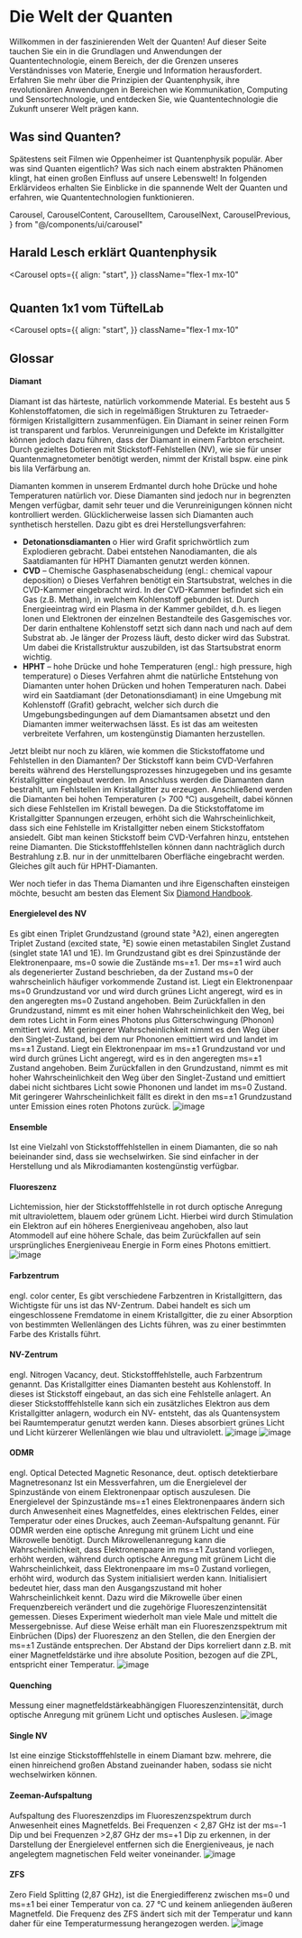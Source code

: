 # Die Welt der Quanten

Willkommen in der faszinierenden Welt der Quanten! Auf dieser Seite tauchen Sie ein in die Grundlagen und Anwendungen der Quantentechnologie, einem Bereich, der die Grenzen unseres Verständnisses von Materie, Energie und Information herausfordert. Erfahren Sie mehr über die Prinzipien der Quantenphysik, ihre revolutionären Anwendungen in Bereichen wie Kommunikation, Computing und Sensortechnologie, und entdecken Sie, wie Quantentechnologie die Zukunft unserer Welt prägen kann.

## Was sind Quanten?

Spätestens seit Filmen wie Oppenheimer ist Quantenphysik populär. Aber was sind Quanten eigentlich? Was sich nach einem abstrakten Phänomen klingt, hat einen großen Einfluss auf unsere Lebenswelt! In folgenden Erklärvideos erhalten Sie Einblicke in die spannende Welt der Quanten und erfahren, wie Quantentechnologien funktionieren.

  Carousel,
  CarouselContent,
  CarouselItem,
  CarouselNext,
  CarouselPrevious,
} from "@/components/ui/carousel"

## Harald Lesch erklärt Quantenphysik

<Carousel
  opts={{
    align: "start",
  }}
  className="flex-1 mx-10"
>
  <CarouselContent>
    <CarouselItem className="md:basis-1/2">
      <Youtube id="cWf1OUVUObw" />
    </CarouselItem>
    <CarouselItem className="md:basis-1/2">
      <Youtube id="5acKsHBoLzQ" />
    </CarouselItem>
    <CarouselItem className="md:basis-1/2">
      <Youtube id="oh-dIbiHs48" />
    </CarouselItem>
  </CarouselContent>
  <CarouselPrevious />
  <CarouselNext />
</Carousel>

#

## Quanten 1x1 vom TüftelLab

<Carousel
  opts={{
    align: "start",
  }}
  className="flex-1 mx-10"
>
  <CarouselContent>
    <CarouselItem className="md:basis-1/2">
      <Youtube id="fOmD8HjUK0U" />
    </CarouselItem>
    <CarouselItem className="md:basis-1/2">
      <Youtube id="6LKJapvLKp4" />
    </CarouselItem>
    <CarouselItem className="md:basis-1/2">
      <Youtube id="iSAG0omGvjc" />
    </CarouselItem>
    <CarouselItem className="md:basis-1/2">
      <Youtube id="Hqf5VW_kPmk" />
    </CarouselItem>
    <CarouselItem className="md:basis-1/2">
      <Youtube id="o9sgF_jcsmE" />
    </CarouselItem>
    <CarouselItem className="md:basis-1/2">
      <Youtube id="APlcQXp5P3s" />
    </CarouselItem>
    <CarouselItem className="md:basis-1/2">
      <Youtube id="_kSMTvZCQWg" />
    </CarouselItem>
    <CarouselItem className="md:basis-1/2">
      <Youtube id="6Our3zrHfDA" />
    </CarouselItem>
    <CarouselItem className="md:basis-1/2">
      <Youtube id="vEaGU2BbYD0" />
    </CarouselItem>
    <CarouselItem className="md:basis-1/2">
      <Youtube id="GBGUH1Kbm8" />
    </CarouselItem>
    <CarouselItem className="md:basis-1/2">
      <Youtube id="vTS4b4EOI5o" />
    </CarouselItem>
    <CarouselItem className="md:basis-1/2">
      <Youtube id="kOYK18aCpP4" />
    </CarouselItem>
    <CarouselItem className="md:basis-1/2">
      <Youtube id="kFUfWwt2cyk" />
    </CarouselItem>
    <CarouselItem className="md:basis-1/2">
      <Youtube id="TWcW4k5ACaY" />
    </CarouselItem>
    <CarouselItem className="md:basis-1/2">
      <Youtube id="s4Rg0pCieqU" />
    </CarouselItem>
    <CarouselItem className="md:basis-1/2">
      <Youtube id="YmdoAP1TJRo" />
    </CarouselItem>
    <CarouselItem className="md:basis-1/2">
      <Youtube id="UhGSMCdG9" />
    </CarouselItem>
    <CarouselItem className="md:basis-1/2">
      <Youtube id="3onvLIL_vMA" />
    </CarouselItem>
    <CarouselItem className="md:basis-1/2">
      <Youtube id="YoszMUV44nQ" />
    </CarouselItem>
    <CarouselItem className="md:basis-1/2">
      <Youtube id="8hNQyTdNil4" />
    </CarouselItem>
    <CarouselItem className="md:basis-1/2">
      <Youtube id="N9d9cZqbDkw" />
    </CarouselItem>
    <CarouselItem className="md:basis-1/2">
      <Youtube id="Pdv8XocCrsM" />
    </CarouselItem>
    <CarouselItem className="md:basis-1/2">
      <Youtube id="JfZ5meKB1tU" />
    </CarouselItem>
    <CarouselItem className="md:basis-1/2">
      <Youtube id="57LIKBJqjAM" />
    </CarouselItem>
    <CarouselItem className="md:basis-1/2">
      <Youtube id="HXz5lFFFG " />
    </CarouselItem>
    <CarouselItem className="md:basis-1/2">
      <Youtube id="ABpBle92ijI" />
    </CarouselItem>
    <CarouselItem className="md:basis-1/2">
      <Youtube id="H4SMi5R0blo" />
    </CarouselItem>
    <CarouselItem className="md:basis-1/2">
      <Youtube id="vaesH0pJamI" />
    </CarouselItem>
    <CarouselItem className="md:basis-1/2">
      <Youtube id="WLUeZ9LZByg" />
    </CarouselItem>
    <CarouselItem className="md:basis-1/2">
      <Youtube id="kiucJfwVCIM" />
    </CarouselItem>
    <CarouselItem className="md:basis-1/2">
      <Youtube id="emAbAaupSJM" />
    </CarouselItem>
    <CarouselItem className="md:basis-1/2">
      <Youtube id="zToIY5C8ZEk" />
    </CarouselItem>
    <CarouselItem className="md:basis-1/2">
      <Youtube id="TNjZ2GDptIM" />
    </CarouselItem>
    <CarouselItem className="md:basis-1/2">
      <Youtube id="S7EBxJ22l1o" />
    </CarouselItem>
    <CarouselItem className="md:basis-1/2">
      <Youtube id="l93Yu9F4B08" />
    </CarouselItem>
    <CarouselItem className="md:basis-1/2">
      <Youtube id="vcPJ4hyrTSw" />
    </CarouselItem>
    <CarouselItem className="md:basis-1/2">
      <Youtube id="EzEIyL_Z6KI" />
    </CarouselItem>
    <CarouselItem className="md:basis-1/2">
      <Youtube id="CqPAOjkjmRU" />
    </CarouselItem>
    <CarouselItem className="md:basis-1/2">
      <Youtube id="U80SBLvnDA" />
    </CarouselItem>
    <CarouselItem className="md:basis-1/2">
      <Youtube id="UIZqWuHCmLE" />
    </CarouselItem>
  </CarouselContent>
  <CarouselPrevious />
  <CarouselNext />
</Carousel>

## Glossar

#### Diamant
Diamant ist das härteste, natürlich vorkommende Material. Es besteht aus 5 Kohlenstoffatomen, die sich in regelmäßigen Strukturen zu Tetraeder-förmigen Kristallgittern zusammenfügen. Ein Diamant in seiner reinen Form ist transparent und farblos. Verunreinigungen und Defekte im Kristallgitter können jedoch dazu führen, dass der Diamant in einem Farbton erscheint. Durch gezieltes Dotieren mit Stickstoff-Fehlstellen (NV), wie sie für unser Quantenmagnetometer benötigt werden, nimmt der Kristall bspw. eine pink bis lila Verfärbung an. 

Diamanten kommen in unserem Erdmantel durch hohe Drücke und hohe Temperaturen natürlich vor. Diese Diamanten sind jedoch nur in begrenzten Mengen verfügbar, damit sehr teuer und die Verunreinigungen können nicht kontrolliert werden. Glücklicherweise lassen sich Diamanten auch synthetisch herstellen. Dazu gibt es drei Herstellungsverfahren: 
-	**Detonationsdiamanten**
o	Hier wird Grafit sprichwörtlich zum Explodieren gebracht. Dabei entstehen Nanodiamanten, die als Saatdiamanten für HPHT Diamanten genutzt werden können.
-	**CVD** – Chemische Gasphasenabscheidung (engl.: chemical vapour deposition)
o	Dieses Verfahren benötigt ein Startsubstrat, welches in die CVD-Kammer eingebracht wird. In der CVD-Kammer befindet sich ein Gas (z.B. Methan), in welchem Kohlenstoff gebunden ist. Durch Energieeintrag wird ein Plasma in der Kammer gebildet, d.h. es liegen Ionen und Elektronen der einzelnen Bestandteile des Gasgemisches vor. Der darin enthaltene Kohlenstoff setzt sich dann nach und nach auf dem Substrat ab. Je länger der Prozess läuft, desto dicker wird das Substrat. Um dabei die Kristallstruktur auszubilden, ist das Startsubstrat enorm wichtig. 
-	**HPHT** – hohe Drücke und hohe Temperaturen (engl.: high pressure, high temperature)
o	Dieses Verfahren ahmt die natürliche Entstehung von Diamanten unter hohen Drücken und hohen Temperaturen nach. Dabei wird ein Saatdiamant (der Detonationsdiamant) in eine Umgebung mit Kohlenstoff (Grafit) gebracht, welcher sich durch die Umgebungsbedingungen auf dem Diamantsamen absetzt und den Diamanten immer weiterwachsen lässt. Es ist das am weitesten verbreitete Verfahren, um kostengünstig Diamanten herzustellen. 

Jetzt bleibt nur noch zu klären, wie kommen die Stickstoffatome und Fehlstellen in den Diamanten?
Der Stickstoff kann beim CVD-Verfahren bereits während des Herstellungsprozesses hinzugegeben und ins gesamte Kristallgitter eingebaut werden. Im Anschluss werden die Diamanten dann bestrahlt, um Fehlstellen im Kristallgitter zu erzeugen. Anschließend werden die Diamanten bei hohen Temperaturen (> 700 °C) ausgeheilt, dabei können sich diese Fehlstellen im Kristall bewegen. Da die Stickstoffatome im Kristallgitter Spannungen erzeugen, erhöht sich die Wahrscheinlichkeit, dass sich eine Fehlstelle im Kristallgitter neben einem Stickstoffatom ansiedelt.
Gibt man keinen Stickstoff beim CVD-Verfahren hinzu, entstehen reine Diamanten. Die Stickstofffehlstellen können dann nachträglich durch Bestrahlung z.B. nur in der unmittelbaren Oberfläche eingebracht werden. Gleiches gilt auch für HPHT-Diamanten.

Wer noch tiefer in das Thema Diamanten und ihre Eigenschaften einsteigen möchte, besucht am besten das Element Six [Diamond Handbook](https://e6-prd-cdn-01.azureedge.net/mediacontainer/medialibraries/element6/documents/brochures/diamond-handbook_en.pdf?ext=.pdf). 

#### Energielevel des NV
Es gibt einen Triplet Grundzustand (ground state ³A2), einen angeregten Triplet Zustand (excited state, ³E) sowie einen metastabilen Singlet Zustand (singlet state 1A1 und 1E).
Im Grundzustand gibt es drei Spinzustände der Elektronenpaare, ms=0 sowie die Zustände ms=±1. Der ms=±1 wird auch als degenerierter Zustand beschrieben, da der Zustand ms=0 der wahrscheinlich häufiger vorkommende Zustand ist.
Liegt ein Elektronenpaar ms=0 Grundzustand vor und wird durch grünes Licht angeregt, wird es in den angeregten ms=0 Zustand angehoben. Beim Zurückfallen in den Grundzustand, nimmt es mit einer hohen Wahrscheinlichkeit den Weg, bei dem rotes Licht in Form eines Photons plus Gitterschwingung (Phonon) emittiert wird. Mit geringerer Wahrscheinlichkeit nimmt es den Weg über den Singlet-Zustand, bei dem nur Phononen emittiert wird und landet im ms=±1 Zustand.
Liegt ein Elektronenpaar im ms=±1 Grundzustand vor und wird durch grünes Licht angeregt, wird es in den angeregten ms=±1 Zustand angehoben. Beim Zurückfallen in den Grundzustand, nimmt es mit hoher Wahrscheinlichkeit den Weg über den Singlet-Zustand und emittiert dabei nicht sichtbares Licht sowie Phononen und landet im ms=0 Zustand. Mit geringerer Wahrscheinlichkeit fällt es direkt in den ms=±1 Grundzustand unter Emission eines roten Photons zurück.
![image](https://cloud.reedu.de/s/PPmjrwQPR9WxHoj/download)


#### Ensemble
Ist eine Vielzahl von Stickstofffehlstellen in einem Diamanten, die so nah beieinander sind, dass sie wechselwirken. Sie sind einfacher in der Herstellung und als Mikrodiamanten kostengünstig verfügbar.

#### Fluoreszenz
Lichtemission, hier der Stickstofffehlstelle in rot durch optische Anregung mit ultraviolettem, blauem oder grünem Licht. Hierbei wird durch Stimulation ein Elektron auf ein höheres Energieniveau angehoben, also laut Atommodell auf eine höhere Schale, das beim Zurückfallen auf sein ursprüngliches Energieniveau Energie in Form eines Photons emittiert.
![image](https://cloud.reedu.de/s/Qswemg8jjc3MtKJ/download)

#### Farbzentrum
engl. color center,
Es gibt verschiedene Farbzentren in Kristallgittern, das Wichtigste für uns ist das NV-Zentrum. Dabei handelt es sich um eingeschlossene Fremdatome in einem Kristallgitter, die zu einer Absorption von bestimmten Wellenlängen des Lichts führen, was zu einer bestimmten Farbe des Kristalls führt.

#### NV-Zentrum
engl. Nitrogen Vacancy, deut. Stickstofffehlstelle, auch Farbzentrum genannt.
Das Kristallgitter eines Diamanten besteht aus Kohlenstoff. In dieses ist Stickstoff eingebaut, an das sich eine Fehlstelle anlagert. An dieser Stickstofffehlstelle kann sich ein zusätzliches Elektron aus dem Kristallgitter anlagern, wodurch ein NV- entsteht, das als Quantensystem bei Raumtemperatur genutzt werden kann. Dieses absorbiert grünes Licht und Licht kürzerer Wellenlängen wie blau und ultraviolett.
![image](https://cloud.reedu.de/s/nf4MsewzeiSSpM7/download)
![image](https://cloud.reedu.de/s/7BWwMmticgqeQzG/download)

#### ODMR
engl. Optical Detected Magnetic Resonance, deut. optisch detektierbare Magnetresonanz
Ist ein Messverfahren, um die Energielevel der Spinzustände von einem Elektronenpaar optisch auszulesen. Die Energielevel der Spinzustände ms=±1 eines Elektronenpaares ändern sich durch Anwesenheit eines Magnetfeldes, eines elektrischen Feldes, einer Temperatur oder eines Druckes, auch Zeeman-Aufspaltung genannt.
Für ODMR werden eine optische Anregung mit grünem Licht und eine Mikrowelle benötigt. Durch Mikrowellenanregung kann die Wahrscheinlichkeit, dass Elektronenpaare im ms=±1 Zustand vorliegen, erhöht werden, während durch optische Anregung mit grünem Licht die Wahrscheinlichkeit, dass Elektronenpaare im ms=0 Zustand vorliegen, erhöht wird, wodurch das System initialisiert werden kann. Initialisiert bedeutet hier, dass man den Ausgangszustand mit hoher Wahrscheinlichkeit kennt.
Dazu wird die Mikrowelle über einen Frequenzbereich verändert und die zugehörige Fluoreszenzintensität gemessen. Dieses Experiment wiederholt man viele Male und mittelt die Messergebnisse. Auf diese Weise erhält man ein Fluoreszenzspektrum mit Einbrüchen (Dips) der Fluoreszenz an den Stellen, die den Energien der ms=±1 Zustände entsprechen. Der Abstand der Dips korreliert dann z.B. mit einer Magnetfeldstärke und ihre absolute Position, bezogen auf die ZPL, entspricht einer Temperatur.
![image](https://cloud.reedu.de/s/FwHCRx6wNECrPAd/download)

#### Quenching
Messung einer magnetfeldstärkeabhängigen Fluoreszenzintensität, durch optische Anregung mit grünem Licht und optisches Auslesen.
![image](https://cloud.reedu.de/s/fkKJPENAYTwmrrF/download)

#### Single NV
Ist eine einzige Stickstofffehlstelle in einem Diamant bzw. mehrere, die einen hinreichend großen Abstand zueinander haben, sodass sie nicht wechselwirken können.

#### Zeeman-Aufspaltung
Aufspaltung des Fluoreszenzdips im Fluoreszenzspektrum durch Anwesenheit eines Magnetfelds. Bei Frequenzen < 2,87 GHz ist der ms=-1 Dip und bei Frequenzen >2,87 GHz der ms=+1 Dip zu erkennen, in der Darstellung der Energielevel entfernen sich die Energieniveaus, je nach angelegtem magnetischen Feld weiter voneinander.
![image](https://cloud.reedu.de/s/FwHCRx6wNECrPAd/download)

#### ZFS
Zero Field Splitting (2,87 GHz), ist die Energiedifferenz zwischen ms=0 und ms=±1 bei einer Temperatur von ca. 27 °C und keinem anliegenden äußeren Magnetfeld. Die Frequenz des ZFS ändert sich mit der Temperatur und kann daher für eine Temperaturmessung herangezogen werden.
![image](https://cloud.reedu.de/s/i3mAdNHKP37NS7q/download)
